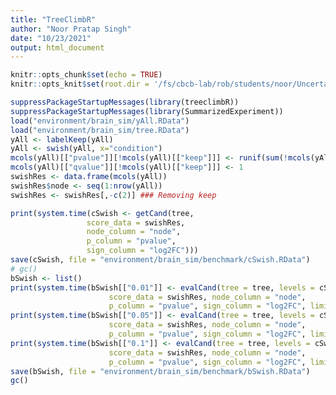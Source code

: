 ```yaml
---
title: "TreeClimbR"
author: "Noor Pratap Singh"
date: "10/23/2021"
output: html_document
---
```


```r
knitr::opts_chunk$set(echo = TRUE)
knitr::opts_knit$set(root.dir = '/fs/cbcb-lab/rob/students/noor/Uncertainity/treeTerminusScripts')
```

```r
suppressPackageStartupMessages(library(treeclimbR))
suppressPackageStartupMessages(library(SummarizedExperiment))
load("environment/brain_sim/yAll.RData")
load("environment/brain_sim/tree.RData")
yAll <- labelKeep(yAll)
yAll <- swish(yAll, x="condition")
mcols(yAll)[["pvalue"]][!mcols(yAll)[["keep"]]] <- runif(sum(!mcols(yAll)[["keep"]]),0,1)
mcols(yAll)[["qvalue"]][!mcols(yAll)[["keep"]]] <- 1
swishRes <- data.frame(mcols(yAll))
swishRes$node <- seq(1:nrow(yAll))
swishRes <- swishRes[,-c(2)] ### Removing keep

print(system.time(cSwish <- getCand(tree,
                 score_data = swishRes,
                 node_column = "node",
                 p_column = "pvalue",
                 sign_column = "log2FC")))
save(cSwish, file = "environment/brain_sim/benchmark/cSwish.RData")
# gc()
bSwish <- list()
print(system.time(bSwish[["0.01"]] <- evalCand(tree = tree, levels = cSwish$candidate_list,
                      score_data = swishRes, node_column = "node",
                      p_column = "pvalue", sign_column = "log2FC", limit_rej=0.01)))
print(system.time(bSwish[["0.05"]] <- evalCand(tree = tree, levels = cSwish$candidate_list,
                      score_data = swishRes, node_column = "node",
                      p_column = "pvalue", sign_column = "log2FC", limit_rej=0.05)))
print(system.time(bSwish[["0.1"]] <- evalCand(tree = tree, levels = cSwish$candidate_list,
                      score_data = swishRes, node_column = "node",
                      p_column = "pvalue", sign_column = "log2FC", limit_rej=0.1)))
save(bSwish, file = "environment/brain_sim/benchmark/bSwish.RData")
gc()

```